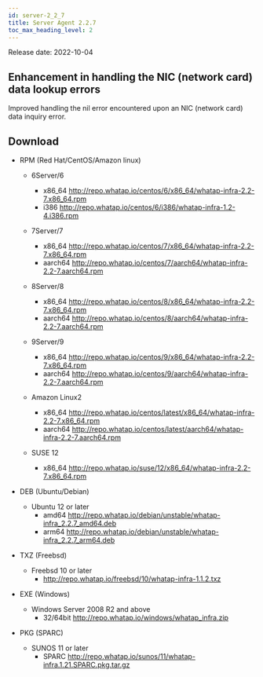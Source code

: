 ```yaml
---
id: server-2_2_7
title: Server Agent 2.2.7
toc_max_heading_level: 2
---
```


Release date: 2022-10-04

## Enhancement in handling the NIC (network card) data lookup errors

Improved handling the nil error encountered upon an NIC (network card) data inquiry error. 

## Download

-   RPM (Red Hat/CentOS/Amazon linux)

    -   6Server/6 
        -   x86_64 http://repo.whatap.io/centos/6/x86_64/whatap-infra-2.2-7.x86_64.rpm 
        -   i386 http://repo.whatap.io/centos/6/i386/whatap-infra-1.2-4.i386.rpm

    -   7Server/7 
        -   x86_64 http://repo.whatap.io/centos/7/x86_64/whatap-infra-2.2-7.x86_64.rpm 
        -   aarch64 http://repo.whatap.io/centos/7/aarch64/whatap-infra-2.2-7.aarch64.rpm

    -   8Server/8 
        -   x86_64 http://repo.whatap.io/centos/8/x86_64/whatap-infra-2.2-7.x86_64.rpm 
        -   aarch64 http://repo.whatap.io/centos/8/aarch64/whatap-infra-2.2-7.aarch64.rpm

    -   9Server/9 
        -   x86_64 http://repo.whatap.io/centos/9/x86_64/whatap-infra-2.2-7.x86_64.rpm 
        -   aarch64 http://repo.whatap.io/centos/9/aarch64/whatap-infra-2.2-7.aarch64.rpm

    -   Amazon Linux2
        -   x86_64 http://repo.whatap.io/centos/latest/x86_64/whatap-infra-2.2-7.x86_64.rpm 
        -   aarch64 http://repo.whatap.io/centos/latest/aarch64/whatap-infra-2.2-7.aarch64.rpm

    -   SUSE 12
        -   x86_64 http://repo.whatap.io/suse/12/x86_64/whatap-infra-2.2-7.x86_64.rpm

-   DEB (Ubuntu/Debian)

    -   Ubuntu 12 or later
        -   amd64 http://repo.whatap.io/debian/unstable/whatap-infra_2.2.7_amd64.deb
        -   arm64 http://repo.whatap.io/debian/unstable/whatap-infra_2.2.7_arm64.deb

-   TXZ (Freebsd)
    -   Freebsd 10 or later
        -   http://repo.whatap.io/freebsd/10/whatap-infra-1.1.2.txz

-   EXE (Windows)
    -   Windows Server 2008 R2 and above
        -   32/64bit http://repo.whatap.io/windows/whatap_infra.zip

-   PKG (SPARC)
    -   SUNOS 11 or later
        -   SPARC http://repo.whatap.io/sunos/11/whatap-infra.1.21.SPARC.pkg.tar.gz
